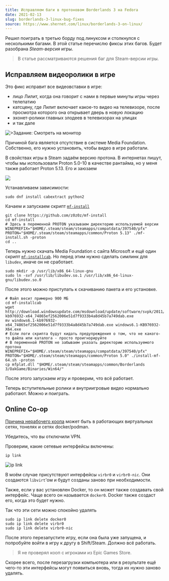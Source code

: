 ```yaml
---
title: Исправляем баги в протоновом Borderlands 3 на Fedora
date: 2021-02-13
slug: borderlands-3-linux-bug-fixes
source: https://www.shernet.com/linux/borderlands-3-on-linux/
---
```


Решил поиграть в третью борду под линуксом и столкнулся с несколькими багами. В этой статье перечислю фиксы этих багов. Будет разобрана *Steam-версия* игры.

> В статье рассматриваются решения баг для Steam-версии игры.

## Исправляем видеоролики в игре

Это фикс исправит все видеовставки в игре:
- лицо Лилит, когда она говорит с нами в первые минуты игры через телепатию
- катсцену, где Лилит включает какое-то видео на телевизоре, после просмотра которого она открывает дверь в новую локацию
- эхонет-ролики главных злодеев в телевизорах на улицах
- и так дале

![>Задание: Смотреть на монитор](./images/borderlands-3/game-softlocked.jpg)

Причиной бага является отсутствие в системе Media Foundation. Собственно, его нужно установить, чтобы видео в игре работали.

В свойствах игры в Steam задаём версию протона. В интернетах пишут, чтобы мы использовали Proton 5.0-10 в качестве рантайма, но у меня также работает Proton 5.13. Его и заюзаем

![](./images/borderlands-3/proton-version.png)

Устанавливаем зависимости:

```shell
sudo dnf install cabextract python2
```

Качаем и запускаем скрипт [`mf-install`](https://github.com/z0z0z/mf-install)
```shell
git clone https://github.com/z0z0z/mf-install
cd mf-install
# Здесь в переменной PROTON указываем директорию используемой версии 
WINEPREFIX="$HOME/.steam/steam/steamapps/compatdata/397540/pfx" PROTON="$HOME/.steam/steam/steamapps/common/Proton 5.13" ./mf-install.sh -proton
cd ..
```

Теперь нужно скачать Media Foundation с сайта Microsoft и ещё один скрипт [`mf-installcab`](https://github.com/z0z0z/mf-installcab). Но перед этим нужно сделать симлинк для `libudev`, иначе он не сработает.
```shell
sudo mkdir -p /usr/lib/x86_64-linux-gnu
sudo ln -svf /usr/lib/libudev.so.1 /usr/lib/x86_64-linux-gnu/libudev.so.0
```

После этого можно приступать к скачиванию пакета и его установке.
```shell
# Файл весит примерно 900 МБ
cd mf-installcab
wget http://download.windowsupdate.com/msdownload/update/software/svpk/2011/02/windows6.1-kb976932-x64_74865ef2562006e51d7f9333b4a8d45b7a749dab.exe
mv windows6.1-kb976932-x64_74865ef2562006e51d7f9333b4a8d45b7a749dab.exe windows6.1-KB976932-X64.exe
# Если логи скрипта будут кидать предупреждения о том, что не какого-то файла или каталога - просто проигнорируйте
# В переменной PROTON не забываем указать директорию используемого протона
WINEPREFIX="$HOME/.steam/steam/steamapps/compatdata/397540/pfx" PROTON="$HOME/.steam/steam/steamapps/common/Proton 5.0" ./install-mf-64.sh -proton
cp mfplat.dll "$HOME/.steam/steam/steamapps/common/Borderlands 3/OakGame/Binaries/Win64/"
```

После этого запускаем игру и проверим, что всё работает.

Теперь вступительные ролики и внутриигровые видео нормально работают. Можно и поиграть.

## Online Co-op

[Причина нерабочего коопа](https://www.reddit.com/r/linux_gaming/comments/lem3if/does_borderlands_3_coop_work_on_linux/gmr5aj1?utm_source=share&utm_medium=web2x&context=3) может быть в работающих виртуальных сетях, тонелях и сетях docker/podman.

Убедитесь, что вы отключили VPN.  

Проверим, какие сетевые интерфейсы включены:
```shell
ip link
```
![ip link](./images/borderlands-3/ip-link.png)

В моём случае присутствуют интерфейсы `virbr0` и `virbr0-nic`. Они создаются `libvirt`'ом и будут созданы заново при необходимости.

Также, если у вас установлен Docker, то он может также создавать свой интерфейс. Чаще всего он называется `docker0`. Docker также создаст его, когда это будет нужно.

Так что эти сети можно спокойно удалять
```shell
sudo ip link delete docker0
sudo ip link delete virbr0
sudo ip link delete virbr0-nic
```

После этого перезапустите игру, если она была уже запущена, и попробуйте войти в игру к другу в Shift/Steam. Должно всё работать.

> Я не проверял кооп с игроками из Epic Games Store.

Скорее всего, после перезагрузки компьютера или в результате ещё чего-то эти интерфейсы могут появиться вновь, тогда их нужно заново удалять.

